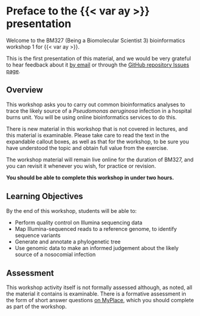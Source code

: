 # Preface to the {{< var ay >}} presentation {.unnumbered}

Welcome to the BM327 (Being a Biomolecular Scientist 3) bioinformatics workshop 1 for {{< var ay >}}.

This is the first presentation of this material, and we would be very grateful to hear feedback about it [by email](mailto:{{< var admin.email >}}) or through the [GitHub repository Issues page]({{< var github.issues >}}).

## Overview

This workshop asks you to carry out common bioinformatics analyses to trace the likely source of a _Pseudomonas aeruginosa_ infection in a hospital burns unit.
You will be using online bioinformatics services to do this.

::: { .callout-warning title="Important Note"}
There is new material in this workshop that is not covered in lectures, and this material is examinable. Please take care to read the text in the expandable callout boxes, as well as that for the workshop, to be sure you have understood the topic and obtain full value from the exercise.

The workshop material will remain live online for the duration of BM327, and you can revisit it whenever you wish, for practice or revision.
:::

**You should be able to complete this workshop in under two hours.**

## Learning Objectives

By the end of this workshop, students will be able to:

- Perform quality control on Illumina sequencing data
- Map Illumina-sequenced reads to a reference genome, to identify sequence variants
- Generate and annotate a phylogenetic tree
- Use genomic data to make an informed judgement about the likely source of a nosocomial infection

## Assessment

This workshop activity itself is not formally assessed although, as noted, all the material it contains is examinable. There is a formative assessment in the form of short answer questions [on MyPlace]({{< var myplace.url >}}), which you should complete as part of the workshop.
